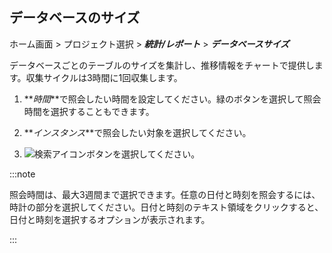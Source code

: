 ## データベースのサイズ

ホーム画面 > プロジェクト選択 > **_統計/レポート_** > **_データベースサイズ_**

データベースごとのテーブルのサイズを集計し、推移情報をチャートで提供します。収集サイクルは3時間に1回収集します。 

<InDoc product='postgresql,mysql'>

<ProdImg img='db-database-size.png' desc='데이터베이스 사이즈'/>

</InDoc>

1.  **_時間_**で照会したい時間を設定してください。緑のボタンを選択して照会時間を選択することもできます。

2.  **_インスタンス_**で照会したい対象を選択してください。

3.  ![検索アイコン](/img/ico-btn-search.png)ボタンを選択してください。

:::note

照会時間は、最大3週間まで選択できます。任意の日付と時刻を照会するには、時計の部分を選択してください。日付と時刻のテキスト領域をクリックすると、日付と時刻を選択するオプションが表示されます。

:::
